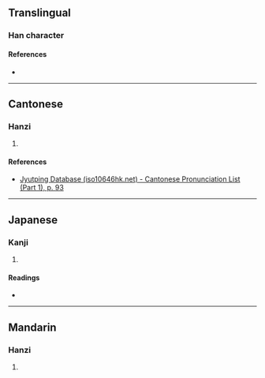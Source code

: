 {{character info/new}}
==Translingual==

===Han character===
{{Han char|rn=38|rad=女|as=07|sn=10|four=|canj=VMMR|ids=⿰女吾}}

====References====
* {{Han ref|kx=0263.160|dkj=06338|dj=0530.030|hdz=21050.030|uh=5A2A|ud=23082}}

----

==Cantonese==

===Hanzi===
{{yue-hanzi|jyut=[[ng4]], [[m4]]|y=ng4, m4}}

# {{defn|lang=yue|sort=女07}}

====References====
* [http://www.iso10646hk.net/jp/document/download.jsp Jyutping Database (iso10646hk.net) - Cantonese Pronunciation List (Part 1), p. 93]

----

==Japanese==

===Kanji===
{{ja-kanji|grade=|rs=女07}}

# {{defn|lang=ja|sort=女07}}

====Readings====
* {{ja-readings|on=[[ご]] (go), [[ぎょ]] (gyo)|kun=[[おんな]] (onna)}}

----

==Mandarin==

===Hanzi===
{{cmn-hanzi|pin=[[wú]] ([[wu2]]), [[āi]] ([[ai1]])|wg=wu<sup>2</sup>, ai<sup>1</sup>}}

# {{defn|lang=cmn|sort=女07}}
